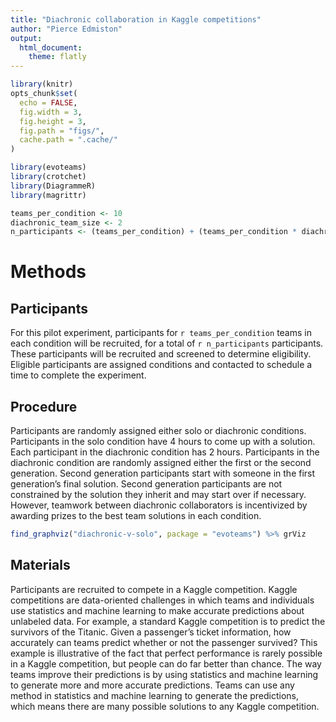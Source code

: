 ```yaml
---
title: "Diachronic collaboration in Kaggle competitions"
author: "Pierce Edmiston"
output:
  html_document:
    theme: flatly
---
```


```r
library(knitr)
opts_chunk$set(
  echo = FALSE,
  fig.width = 3,
  fig.height = 3,
  fig.path = "figs/",
  cache.path = ".cache/"
)

library(evoteams)
library(crotchet)
library(DiagrammeR)
library(magrittr)

teams_per_condition <- 10
diachronic_team_size <- 2
n_participants <- (teams_per_condition) + (teams_per_condition * diachronic_team_size)

```

# Methods

## Participants

For this pilot experiment, participants for `r teams_per_condition` teams in each condition will be recruited, for a total of `r n_participants` participants. These participants will be recruited and screened to determine eligibility. Eligible participants are assigned conditions and contacted to schedule a time to complete the experiment.

## Procedure

Participants are randomly assigned either solo or diachronic conditions. Participants in the solo condition have 4 hours to come up with a solution. Each participant in the diachronic condition has 2 hours. Participants in the diachronic condition are randomly assigned either the first or the second generation. Second generation participants start with someone in the first generation's final solution. Second generation participants are not constrained by the solution they inherit and may start over if necessary. However, teamwork between diachronic collaborators is incentivized by awarding prizes to the best team solutions in each condition.

```r
find_graphviz("diachronic-v-solo", package = "evoteams") %>% grViz
```

## Materials

Participants are recruited to compete in a Kaggle competition. Kaggle competitions are data-oriented challenges in which teams and individuals use statistics and machine learning to make accurate predictions about unlabeled data. For example, a standard Kaggle competition is to predict the survivors of the Titanic. Given a passenger’s ticket information, how accurately can teams predict whether or not the passenger survived? This example is illustrative of the fact that perfect performance is rarely possible in a Kaggle competition, but people can do far better than chance. The way teams improve their predictions is by using statistics and machine learning to generate more and more accurate predictions. Teams can use any method in statistics and machine learning to generate the predictions, which means there are many possible solutions to any Kaggle competition.
